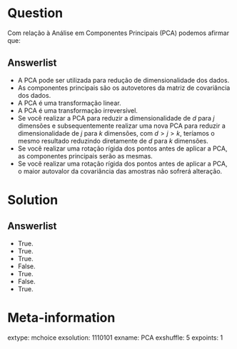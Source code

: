 Question
========
Com relação à Análise em Componentes Principais (PCA) podemos afirmar que:

Answerlist
----------
* A PCA pode ser utilizada para redução de dimensionalidade dos dados.
* As componentes principais são os autovetores da matriz de covariância dos dados.
* A PCA é uma transformação linear.
* A PCA é uma transformação irreversível.
* Se você realizar a PCA para reduzir a dimensionalidade de $d$ para $j$ dimensões e
subsequentemente realizar uma nova PCA para reduzir a dimensionalidade de $j$ para $k$
dimensões, com $d > j > k$, teríamos o mesmo resultado reduzindo diretamente de $d$ para $k$ dimensões.
* Se você realizar uma rotação rígida dos pontos antes de aplicar a PCA, as componentes principais serão as mesmas.
* Se você realizar uma rotação rígida dos pontos antes de aplicar a PCA, o maior autovalor da covariância das amostras não sofrerá alteração.

Solution
========


Answerlist
----------
* True.
* True.
* True.
* False.
* True.
* False.
* True.

Meta-information
================
extype: mchoice
exsolution: 1110101
exname: PCA
exshuffle: 5
expoints: 1


